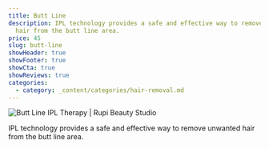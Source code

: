 ```yaml
---
title: Butt Line
description: IPL technology provides a safe and effective way to remove unwanted
  hair from the butt line area.
price: 45
slug: butt-line
showHeader: true
showFooter: true
showCta: true
showReviews: true
categories:
  - category: _content/categories/hair-removal.md
---
```


![Butt Line IPL Therapy | Rupi Beauty Studio](/uploads/services/ipl-therapy.webp 'Butt Line IPL Therapy  | Rupi Beauty Studio')

IPL technology provides a safe and effective way to remove unwanted hair from the butt line area.
